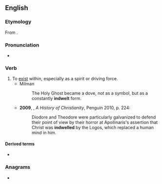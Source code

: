 ==English==

===Etymology===
From {{prefix|in|dwell|lang=en}}.

===Pronunciation===
* {{a|UK}} {{IPA|/ɪnˈdwɛl/|lang=en}}

===Verb===
{{en-verb|indwells|indwelling|indwelled|past2=indwelt}}

# To [[exist]] within, especially as a spirit or driving force.
#* Milman
#*: The Holy Ghost became a dove, not as a symbol, but as a constantly '''indwelt''' form.
#* '''2009''', {{w|Diarmaid MacCulloch}}, ''A History of Christianity'', Penguin 2010, p. 224:
#*: Diodore and Theodore were particularly galvanized to defend their point of view by their horror at Apollinaris's assertion that Christ was '''indwelled''' by the Logos, which replaced a human mind in him.

====Derived terms====
* {{l|en|indwelling}}

===Anagrams===
* {{anagrams|en|Willden}}